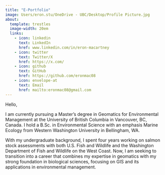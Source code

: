 ```yaml
---
title: "E-Portfolio"
image: Users/eron.stu/OneDrive - UBC/Desktop/Profile Picture.jpg
about:
  template: trestles
  image-width: 20em
  links: 
    - icon: linkedin
      text: LinkedIn
      href: www.linkedin.com/in/eron-macartney
    - icon: twitter
      text: Twitter/X
      href: https://x.com/
    - icon: github
      text: GitHub
      href: https://github.com/eronmac08
    - icon: envelope-at
      text: Email
      href: mailto:eronmac08@gmail.com
---
```


Hello,

I am currently pursuing a Master’s degree in Geomatics for Environmental Management at the University of British Columbia in Vancouver, BC, Canada. I hold a B.Sc. in Environmental Science with an emphasis Marine Ecology from Western Washington University in Bellingham, WA.

With my undergraduate background, I spent four years working on salmon stock assessments with both U.S. Fish and Wildlife and the Washington Department of Fish and Wildlife on the West Coast. Now, I am seeking to transition into a career that combines my expertise in geomatics with my strong foundation in biological sciences, focusing on GIS and its applications in environmental management.
